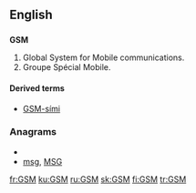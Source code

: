 {{also|gsm}}
==English==
==={{initialism}}===
{{wikipedia|Global System for Mobile Communications}}
'''GSM'''

#Global System for Mobile communications.{{electronics}}
#Groupe Spécial Mobile.{{electronics}}

====Derived terms====
*[[GSM-sími]]

===Anagrams===
* {{alphagram|[[gms#English|gms]]}} 
* [[msg#English|msg]], [[MSG#English|MSG]]


[[fr:GSM]]
[[ku:GSM]]
[[ru:GSM]]
[[sk:GSM]]
[[fi:GSM]]
[[tr:GSM]]